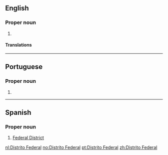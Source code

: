 ==English==
{{wikipedia|dab=Distrito Federal}}

===Proper noun===
{{en-proper noun}}

# {{alternative form of|Federal District|lang=en}}

====Translations====
{{trans-see|Federal District}}

----

==Portuguese==

===Proper noun===
{{head|pt|proper noun|head=[[distrito|Distrito]] [[federal|Federal]]|g=m}}

# {{place:Brazil/federal district|pt|Federal District}}

----

==Spanish==

===Proper noun===
{{head|es|proper noun|head=[[distrito|Distrito]] [[federal|Federal]]|g=m}}

# [[Federal District]] {{gloss|the federal district in [[Mexico]] in which the country’s capital, [[Mexico City]] is located}}

[[nl:Distrito Federal]]
[[no:Distrito Federal]]
[[pt:Distrito Federal]]
[[zh:Distrito Federal]]